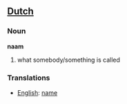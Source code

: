 ==[[Dutch]]==
===Noun===

'''naam'''

# what somebody/something is called

===Translations===
*[[English]]: [[name]]